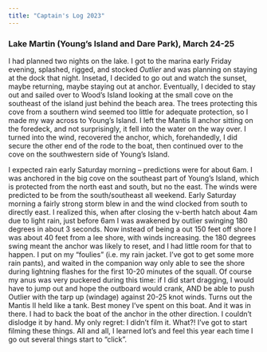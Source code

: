 ```yaml
---
title: "Captain's Log 2023"
---
```



### Lake Martin (Young's Island and Dare Park), March 24-25

I had planned two nights on the lake. I got to the marina early Friday evening, splashed, rigged, and stocked *Outlier* and was planning on staying at the dock that night. Insetad, I decided to go out and watch the sunset, maybe returning, maybe staying out at anchor. Eventually, I decided to stay out and sailed over to Wood's Island looking at the small cove on the southeast of the island just behind the beach area. The trees protecting this cove from a southern wind seemed too little for adequate protection, so I made my way across to Young's Island. I left the Mantis II anchor sitting on the foredeck, and not surprisingly, it fell into the water on the way over. I turned into the wind, recovered the anchor, which, forehandedly, I did secure the other end of the rode to the boat, then continued over to the cove on the southwestern side of Young's Island.

 I expected rain early Saturday morning -- predictions were for about 6am. I was anchored in the big cove on the southeast part of Young's Island, which is protected from the north east and south, but no the east. The winds were predicted to be from the south/southeast all weekend. Early Saturday morning a fairly strong storm blew in and the wind clocked from south to directly east. I realized this, when after closing the v-berth hatch about 4am due to light rain, just before 6am I was awakened by outlier swinging 180 degrees in about 3 seconds. Now instead of being a out 150 feet off shore I was about 40 feet from a lee shore, with winds increasing. the 180 degrees swing meant the anchor was likely to reset, and I had little room for that to happen. I put on my "foulies" (i.e. my rain jacket. I've got to get some more rain pants), and waited in the companion way only able to see the shore during lightning flashes for the first 10-20 minutes of the squall. Of course my anus was very puckered during this time: if I did start dragging, I would have to jump out and hope the outboard would crank, AND be able to push Outlier with the tarp up (windage) against 20-25 knot winds. Turns out the Mantis II held like a tank. Best money I've spent on this boat. And it was in there. I had to back the boat of the anchor in the other direction. I couldn't dislodge it by hand. My only regret: I didn't film it. What?! I've got to start filming these things.
All and all, I learned lot's and feel this year each time I go out several things start to "click".
